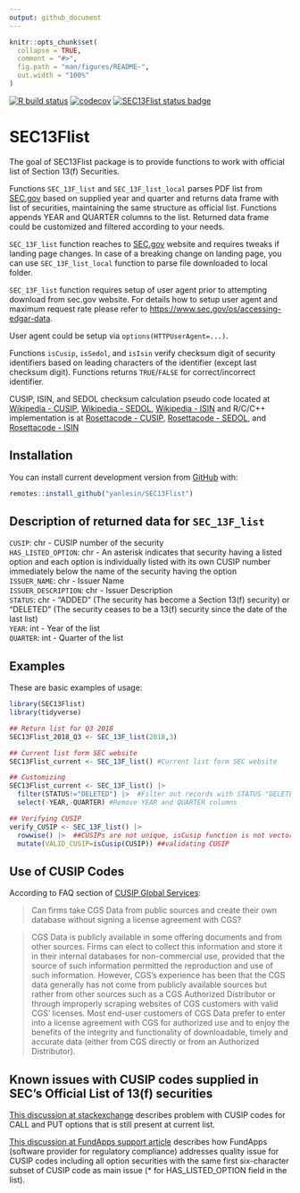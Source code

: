 ```yaml
---
output: github_document
---
```


<!-- README.md is generated from README.Rmd. Please edit that file -->

```r
knitr::opts_chunk$set(
  collapse = TRUE,
  comment = "#>",
  fig.path = "man/figures/README-",
  out.width = "100%"
)
```
<!-- badges: start -->
[![R build status](https://github.com/yanlesin/SEC13Flist/workflows/R-CMD-check/badge.svg)](https://github.com/yanlesin/SEC13Flist/actions)
[![codecov](https://codecov.io/github/yanlesin/SEC13Flist/branch/master/graphs/badge.svg)](https://codecov.io/gh/yanlesin/SEC13Flist/branch/master)
[![SEC13Flist status badge](https://yanlesin.r-universe.dev/badges/SEC13Flist)](https://yanlesin.r-universe.dev/SEC13Flist)
<!-- badges: end -->

# SEC13Flist

The goal of SEC13Flist package is to provide functions to work with official list of Section 13(f) Securities.

Functions `SEC_13F_list` and `SEC_13F_list_local` parses PDF list from [SEC.gov](https://www.sec.gov/divisions/investment/13flists.htm) based on supplied year and quarter and returns data frame with list of securities, maintaining the same structure as official list. Functions appends YEAR and QUARTER columns to the list. Returned data frame could be customized and filtered according to your needs. 

`SEC_13F_list` function reaches to [SEC.gov](https://www.sec.gov/divisions/investment/13flists.htm) website and requires tweaks if landing page changes. In case of a breaking change on landing page, you can use `SEC_13F_list_local` function to parse file downloaded to local folder. 

`SEC_13F_list` function requires setup of user agent prior to attempting download from sec.gov website. For details how to setup user agent and maximum request rate please refer to [https://www.sec.gov/os/accessing-edgar-data](https://www.sec.gov/os/accessing-edgar-data).

User agent could be setup via `options(HTTPUserAgent=...)`.

Functions `isCusip`, `isSedol`, and `isIsin` verify checksum digit of security identifiers based on leading characters of the identifier (except last checksum digit). Functions returns `TRUE`/`FALSE` for correct/incorrect identifier. 

CUSIP, ISIN, and SEDOL checksum calculation pseudo code located at [Wikipedia - CUSIP](https://en.wikipedia.org/wiki/CUSIP), [Wikipedia - SEDOL](https://en.wikipedia.org/wiki/SEDOL), [Wikipedia - ISIN](https://en.wikipedia.org/wiki/International_Securities_Identification_Number) and R/C/C++ implementation is at [Rosettacode - CUSIP](https://rosettacode.org/wiki/CUSIP#C.2B.2B), [Rosettacode - SEDOL](https://rosettacode.org/wiki/SEDOLs#R), and [Rosettacode - ISIN](https://rosettacode.org/wiki/Validate_International_Securities_Identification_Number#C)

## Installation

You can install current development version from [GitHub](https://github.com/yanlesin/SEC13Flist) with:

```R
remotes::install_github("yanlesin/SEC13Flist")
```

## Description of returned data for `SEC_13F_list`


`CUSIP`: chr - CUSIP number of the security  
`HAS_LISTED_OPTION`: chr - An asterisk indicates that security having a listed option and each option is individually listed with its own CUSIP number immediately below the name of the security having the option  
`ISSUER_NAME`: chr - Issuer Name  
`ISSUER_DESCRIPTION`: chr - Issuer Description   
`STATUS`: chr - "ADDED" (The security has become a Section 13(f) security) or "DELETED" (The security ceases to be a 13(f) security since the date of the last list)  
`YEAR`: int - Year of the list  
`QUARTER`: int - Quarter of the list  

## Examples

These are basic examples of usage:

```r
library(SEC13Flist)
library(tidyverse)

## Return list for Q3 2018
SEC13Flist_2018_Q3 <- SEC_13F_list(2018,3)

## Current list form SEC website
SEC13Flist_current <- SEC_13F_list() #Current list form SEC website

## Customizing
SEC13Flist_current <- SEC_13F_list() |> 
  filter(STATUS!="DELETED") |>  #Filter out records with STATUS "DELETED"
  select(-YEAR,-QUARTER) #Remove YEAR and QUARTER columns

## Verifying CUSIP
verify_CUSIP <- SEC_13F_list() |> 
  rowwise() |>  ##CUSIPs are not unique, isCusip function is not vectorized and requires single nine character CUSIP as input
  mutate(VALID_CUSIP=isCusip(CUSIP)) ##validating CUSIP

```

## Use of CUSIP Codes

According to FAQ section of [CUSIP Global Services](https://www.cusip.com/cusip/cgs-license-fees.htm):


>Can firms take CGS Data from public sources and create their own database without signing a license agreement with CGS?

>CGS Data is publicly available in some offering documents and from other sources. Firms can elect to collect this information and store it in their internal databases for non-commercial use, provided that the source of such information permitted the reproduction and use of such information. However, CGS's experience has been that the CGS data generally has not come from publicly available sources but rather from other sources such as a CGS Authorized Distributor or through improperly scraping websites of CGS customers with valid CGS’ licenses. Most end-user customers of CGS Data prefer to enter into a license agreement with CGS for authorized use and to enjoy the benefits of the integrity and functionality of downloadable, timely and accurate data (either from CGS directly or from an Authorized Distributor).

## Known issues with CUSIP codes supplied in SEC's Official List of 13(f) securities

[This discussion at stackexchange](https://quant.stackexchange.com/questions/16392/sec-13f-security-list-has-incorrect-cusip-numbers) describes problem with CUSIP codes for CALL and PUT options that is still present at current list.

[This discussion at FundApps support article](https://fundapps.zendesk.com/hc/en-us/articles/204837769-13F-list-Option-CUSIP-matching) describes how FundApps (software provider for regulatory compliance) addresses quality issue for CUSIP codes including all option securities with the same first six-character subset of CUSIP code as main issue (* for HAS_LISTED_OPTION field in the list).


